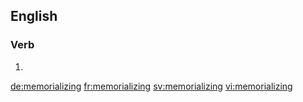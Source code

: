 ==English==

===Verb===
{{head|en}}

# {{present participle of|memorialize|lang=en}}

[[de:memorializing]]
[[fr:memorializing]]
[[sv:memorializing]]
[[vi:memorializing]]